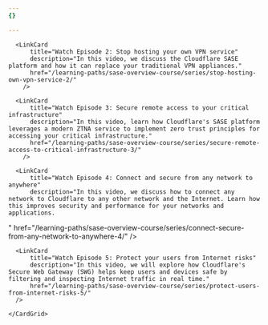 ```yaml
---
{}

---
```



 <CardGrid>
      <LinkCard
          title="Watch Episode 1: The evolution of corporate networks"
          description="In this video, we provide a Cloudflare SASE platform overview and how it has been designed to revolutionize the corporate network."
          href="/learning-paths/sase-overview-course/series/evolution-corporate-networks-1/"
        />
        
      <LinkCard
          title="Watch Episode 2: Stop hosting your own VPN service"
          description="In this video, we discuss the Cloudflare SASE platform and how it can replace your traditional VPN appliances."
          href="/learning-paths/sase-overview-course/series/stop-hosting-own-vpn-service-2/"
        />
        
      <LinkCard
          title="Watch Episode 3: Secure remote access to your critical infrastructure"
          description="In this video, learn how Cloudflare's SASE platform leverages a modern ZTNA service to implement zero trust principles for accessing your critical infrastructure."
          href="/learning-paths/sase-overview-course/series/secure-remote-access-to-critical-infrastructure-3/"
        />
        
      <LinkCard
          title="Watch Episode 4: Connect and secure from any network to anywhere"
          description="In this video, we discuss how to connect any network to Cloudflare to any other network and the Internet. Learn how this improves security and performance for your networks and applications. 
  "
          href="/learning-paths/sase-overview-course/series/connect-secure-from-any-network-to-anywhere-4/"
        />
        
      <LinkCard
          title="Watch Episode 5: Protect your users from Internet risks"
          description="In this video, we will explore how Cloudflare's Secure Web Gateway (SWG) helps keep users and devices safe by filtering and inspecting Internet traffic in real time."
          href="/learning-paths/sase-overview-course/series/protect-users-from-internet-risks-5/"
      />                           
        
    </CardGrid>
